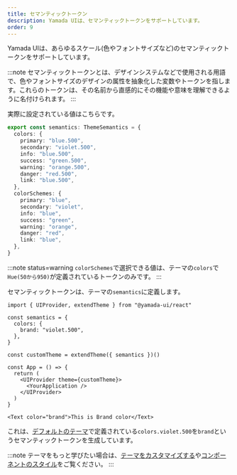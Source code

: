 ```yaml
---
title: セマンティックトークン
description: Yamada UIは、セマンティックトークンをサポートしています。
order: 9
---
```


Yamada UIは、あらゆるスケール(色やフォントサイズなど)のセマンティックトークンをサポートしています。

:::note
セマンティックトークンとは、デザインシステムなどで使用される用語で、色やフォントサイズのデザインの属性を抽象化した変数やトークンを指します。これらのトークンは、その名前から直感的にその機能や意味を理解できるように名付けられます。
:::

実際に設定されている値はこちらです。

```ts
export const semantics: ThemeSemantics = {
  colors: {
    primary: "blue.500",
    secondary: "violet.500",
    info: "blue.500",
    success: "green.500",
    warning: "orange.500",
    danger: "red.500",
    link: "blue.500",
  },
  colorSchemes: {
    primary: "blue",
    secondary: "violet",
    info: "blue",
    success: "green",
    warning: "orange",
    danger: "red",
    link: "blue",
  },
}
```

:::note status=warning
`colorSchemes`で選択できる値は、テーマの`colors`で`Hue(50から950)`が定義されているトークンのみです。
:::

セマンティックトークンは、テーマの`semantics`に定義します。

```tsx live=false
import { UIProvider, extendTheme } from "@yamada-ui/react"

const semantics = {
  colors: {
    brand: "violet.500",
  },
}

const customTheme = extendTheme({ semantics })()

const App = () => {
  return (
    <UIProvider theme={customTheme}>
      <YourApplication />
    </UIProvider>
  )
}
```

```tsx live=false
<Text color="brand">This is Brand color</Text>
```

これは、[デフォルトのテーマ](/styled-system/theming/default-theme)で定義されている`colors.violet.500`を`brand`というセマンティックトークンを生成しています。

:::note
テーマをもっと学びたい場合は、[テーマをカスタマイズする](/styled-system/theming/customize-theme)や[コンポーネントのスタイル](/styled-system/theming/component-styles)をご覧ください。
:::
